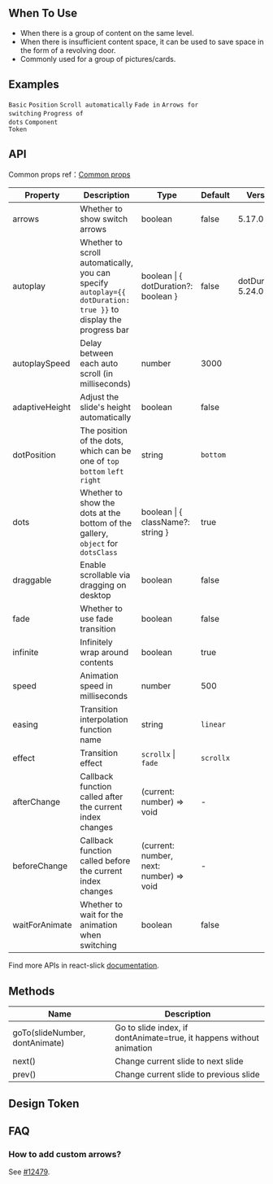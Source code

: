 

<Meta of={CarouselStories} />

        
## When To Use

- When there is a group of content on the same level.
- When there is insufficient content space, it can be used to save space in the form of a revolving door.
- Commonly used for a group of pictures/cards.

## Examples

<code src="./demo/basic.tsx">Basic</code>
<code src="./demo/position.tsx">Position</code>
<code src="./demo/autoplay.tsx">Scroll automatically</code>
<code src="./demo/fade.tsx">Fade in</code>
<code src="./demo/arrows.tsx" version="5.17.0">Arrows for switching</code>
<code src="./demo/dot-duration.tsx" version="5.24.0">Progress of dots</code>
<code src="./demo/component-token.tsx" debug>Component Token</code>

## API

Common props ref：[Common props](/docs/react/common-props)

| Property | Description | Type | Default | Version |
| --- | --- | --- | --- | --- |
| arrows | Whether to show switch arrows | boolean | false | 5.17.0 |
| autoplay | Whether to scroll automatically, you can specify `autoplay={{ dotDuration: true }}` to display the progress bar | boolean \| { dotDuration?: boolean } | false | dotDuration: 5.24.0 |
| autoplaySpeed | Delay between each auto scroll (in milliseconds) | number | 3000 |  |
| adaptiveHeight | Adjust the slide's height automatically | boolean | false |  |
| dotPosition | The position of the dots, which can be one of `top` `bottom` `left` `right` | string | `bottom` |  |
| dots | Whether to show the dots at the bottom of the gallery, `object` for `dotsClass` | boolean \| { className?: string } | true |  |
| draggable | Enable scrollable via dragging on desktop | boolean | false |  |
| fade | Whether to use fade transition | boolean | false |  |
| infinite | Infinitely wrap around contents | boolean | true |  |
| speed | Animation speed in milliseconds | number | 500 |  |
| easing | Transition interpolation function name | string | `linear` |  |
| effect | Transition effect | `scrollx` \| `fade` | `scrollx` |  |
| afterChange | Callback function called after the current index changes | (current: number) => void | - |  |
| beforeChange | Callback function called before the current index changes | (current: number, next: number) => void | - |  |
| waitForAnimate | Whether to wait for the animation when switching | boolean | false |  |

Find more APIs in react-slick [documentation](https://react-slick.neostack.com/docs/api).

## Methods

| Name | Description |
| --- | --- |
| goTo(slideNumber, dontAnimate) | Go to slide index, if dontAnimate=true, it happens without animation |
| next() | Change current slide to next slide |
| prev() | Change current slide to previous slide |

## Design Token

<ComponentTokenTable component="Carousel"></ComponentTokenTable>

## FAQ

### How to add custom arrows?

See [#12479](https://github.com/ant-design/ant-design/issues/12479).


